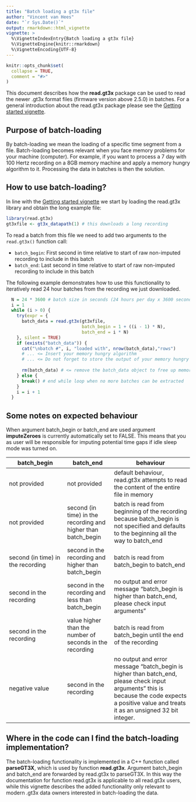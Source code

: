 ```yaml
---
title: "Batch loading a gt3x file"
author: "Vincent van Hees"
date: "`r Sys.Date()`"
output: rmarkdown::html_vignette
vignette: >
  %\VignetteIndexEntry{Batch loading a gt3x file}
  %\VignetteEngine{knitr::rmarkdown}
  %\VignetteEncoding{UTF-8}
---
```

  
```r
knitr::opts_chunk$set(
  collapse = TRUE,
  comment = "#>"
)
```

This document describes how the **read.gt3x** package can be used to read the newer .gt3x format files (firmware version above 2.5.0) in batches. For a general introduction about the read.gt3x package please see the [Getting started vignette](https://cran.r-project.org/package=read.gt3x/vignettes/read_gt3x.html). 

## Purpose of batch-loading

By batch-loading we mean the loading of a specific time segment from a file. Batch-loading becomes relevant when you face memory problems for your machine (computer). For example, if you want to process a 7 day with 100 Hertz recording on a 8GB memory machine and apply a memory hungry algorithm to it. Processing the data in batches is then the solution.

## How to use batch-loading?

In line with the [Getting started vignette](https://cran.r-project.org/package=read.gt3x/vignettes/read_gt3x.html) we start by loading the read.gt3x library and obtain the long example file:
  
```r
library(read.gt3x)
gt3xfile <- gt3x_datapath(1) # this downloads a long recording
```

To read a batch from this file we need to add two arguments to the `read.gt3x()` function call:
  
- `batch_begin`: First second in time relative to start of raw non-imputed recording to include in this batch
- `batch_end`: Last second in time relative to start of raw non-imputed recording to include in this batch

The following example demonstrates how to use this functionality to iteratively read 24 hour batches from the recording we just downloaded.

```r
  N = 24 * 3600 # batch size in seconds (24 hours per day x 3600 seconds per hour)
  i = 1
  while (i > 0) {
    try(expr = {
      batch_data = read.gt3x(gt3xfile,
                             batch_begin = 1 + ((i - 1) * N),
                             batch_end = i * N)
    }, silent = TRUE)
    if (exists("batch_data")) {
      cat("\nbatch #", i, "loaded with", nrow(batch_data),"rows")
      # ... <= Insert your memory hungry algorithm
      # ... <= Do not forget to store the output of your memory hungry algorithm somewhere
      
      rm(batch_data) # <= remove the batch_data object to free up memory before loading the next batch
    } else {
      break() # end while loop when no more batches can be extracted
    }
    i = i + 1
  }
```

## Some notes on expected behaviour

When argument batch_begin or batch_end are used argument **imputeZeroes** is currently automatically set to FALSE. This means that you as user will be responsible for imputing potential time gaps if idle sleep mode was turned on.

batch_begin | batch_end | behaviour
----------- | --------- | ---------------
not provided | not provided | default behaviour, read.gt3x attempts to read the content of the entire file in memory
not provided | second (in time) in the recording and higher than batch_begin | batch is read from beginning of the recording because batch_begin is not specified and defaults to the beginning all the way to batch_end
second (in time) in the recording | second in the recording and higher than batch_begin | batch is read from batch_begin to batch_end
second in the recording | second in the recording and less than batch_begin | no output and error message "batch_begin is higher than batch_end, please check input arguments"
second in the recording | value higher than the number of seconds in the recording | batch is read from batch_begin until the end of the recording
negative value | second in the recording | no output and error message "batch_begin is higher than batch_end, please check input arguments" this is because the code expects a positive value and treats it as an unsigned 32 bit integer.



## Where in the code can I find the batch-loading implementation?

The batch-loading functionality is implemented in a C++ function called **parseGT3X**, which is used by function **read.gt3x**. Argument batch_begin and batch_end are forwarded by read.gt3x to parseGT3X. In this way the documentation for function read.gt3x is applicable to all read.gt3x users, while this vignette describes the added functionality only relevant to modern .gt3x data owners interested in batch-loading the data.
